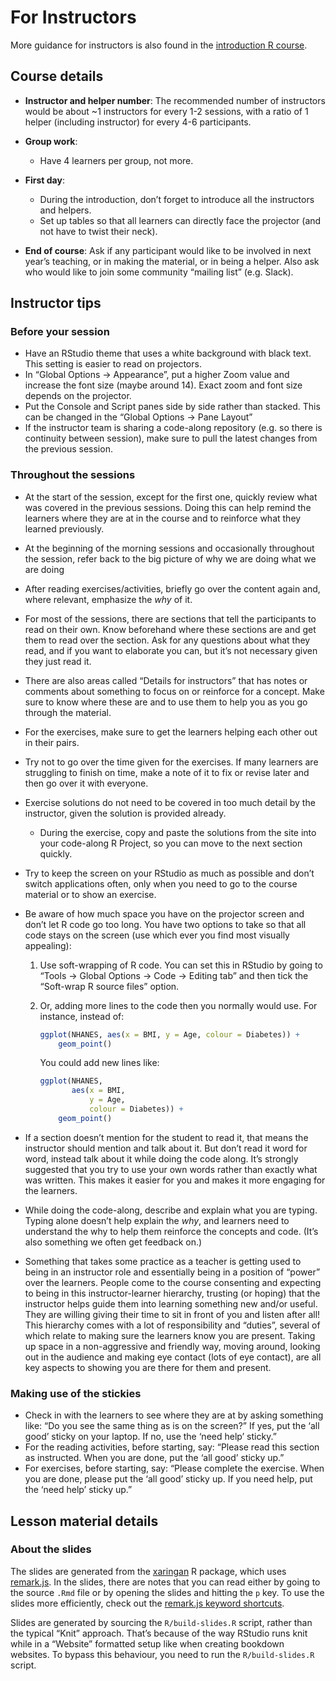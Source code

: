 # For Instructors

More guidance for instructors is also found in the 
[introduction R course](https://r-cubed.rostools.org/for-instructors).

## Course details

- **Instructor and helper number**: The recommended number of instructors would
be about ~1 instructors for every 1-2 sessions, with a ratio of 1 helper
(including instructor) for every 4-6 participants.

- **Group work**:
    - Have 4 learners per group, not more.

- **First day**: 
    - During the introduction, don't forget to introduce all the instructors and
    helpers.
    - Set up tables so that all learners can directly
    face the projector (and not have to twist their neck).

- **End of course**: Ask if any participant would like to be involved in next
year's teaching, or in making the material, or in being a helper.
Also ask who would like to join some community "mailing list" (e.g. Slack).

## Instructor tips

### Before your session

- Have an RStudio theme that uses a white background with black text.
This setting is easier to read on projectors.
- In "Global Options -> Appearance", 
put a higher Zoom value and increase the font size (maybe around 14). 
Exact zoom and font size depends on the projector.
- Put the Console and Script panes side by side rather than stacked. 
This can be changed in the "Global Options -> Pane Layout" 
- If the instructor team is sharing a code-along repository (e.g. so there is
continuity between session), make sure to pull the latest changes from the
previous session.

### Throughout the sessions

- At the start of the session, except for the first one, quickly review what was
covered in the previous sessions. Doing this can help remind the learners
where they are at in the course and to reinforce what they learned previously.

- At the beginning of the morning sessions and occasionally throughout the session,
refer back to the big picture of why we are doing what we are doing

- After reading exercises/activities, briefly go over the content again and,
where relevant, emphasize the *why* of it.

- For most of the sessions,
there are sections that tell the participants to read on their own.
Know beforehand where these sections are and
get them to read over the section.
Ask for any questions about what they read, 
and if you want to elaborate you can, 
but it's not necessary given they just read it.

- There are also areas called "Details for instructors" that has notes or
comments about something to focus on or reinforce for a concept. Make sure
to know where these are and to use them to help you as you go through the material.

- For the exercises, make sure to get the learners helping each other out in
their pairs.

- Try not to go over the time given for the exercises. If many learners
are struggling to finish on time, make a note of it to fix or revise later and
then go over it with everyone.

- Exercise solutions do not need to be covered in too much detail by the
instructor, given the solution is provided already.
    - During the exercise, copy and paste the solutions from the site into your
    code-along R Project, so you can move to the next section quickly.
    
- Try to keep the screen on your RStudio as much as possible 
and don't switch applications often, 
only when you need to go to the course material or to show an exercise.

- Be aware of how much space you have on the projector screen 
and don't let R code go too long. 
You have two options to take so that all code stays on the screen
(use which ever you find most visually appealing):
    1. Use soft-wrapping of R code. 
    You can set this in RStudio by going to "Tools -> Global
    Options -> Code -> Editing tab"
    and then tick the "Soft-wrap R source files" option.
    2. Or, adding more lines to the code then you normally would use.
    For instance, instead of:

        ```r
        ggplot(NHANES, aes(x = BMI, y = Age, colour = Diabetes)) +
            geom_point()
        ```
    
        You could add new lines like:
    
        ```r
        ggplot(NHANES, 
               aes(x = BMI, 
                   y = Age, 
                   colour = Diabetes)) +
            geom_point()
        ```

- If a section doesn't mention for the student to read it, that means the
instructor should mention and talk about it. But don't read it word for word,
instead talk about it while doing the code along. It's strongly suggested that
you try to use your own words rather than exactly what was written. This makes
it easier for you and makes it more engaging for the learners.

- While doing the code-along, describe and explain what you are typing. 
Typing alone doesn't help explain the *why*, and learners need to understand
the why to help them reinforce the concepts and code. (It's also something
we often get feedback on.)

- Something that takes some practice as a teacher is getting used to being in an
instructor role and essentially being in a position of "power" over the
learners. People come to the course consenting and expecting to being in this
instructor-learner hierarchy, trusting (or hoping) that the instructor helps
guide them into learning something new and/or useful. They are willing giving
their time to sit in front of you and listen after all! This hierarchy comes
with a lot of responsibility and "duties", several of which relate to making
sure the learners know you are present. Taking up space in a non-aggressive and
friendly way, moving around, looking out in the audience and making eye contact
(lots of eye contact), are all key aspects to showing you are there for them
and present.

### Making use of the stickies

- Check in with the learners to see where they are at by asking something like:
"Do you see the same thing as is on the screen?"
If yes, put the 'all good' sticky on your laptop. 
If no, use the 'need help' sticky."
- For the reading activities, before starting, say:
"Please read this section as instructed. 
When you are done, put the 'all good' sticky up."
- For exercises, before starting, say:
"Please complete the exercise. When you are done,
please put the 'all good' sticky up.
If you need help, put the 'need help' sticky up."

## Lesson material details

### About the slides

The slides are generated from the [xaringan] R package,
which uses [remark.js].
In the slides, there are notes that you can read 
either by going to the source `.Rmd` file 
or by opening the slides and hitting the `p` key.
To use the slides more efficiently, 
check out the [remark.js keyword shortcuts].

[remark.js]: https://remarkjs.com/#1
[xaringan]: https://github.com/yihui/xaringan
[remark.js keyword shortcuts]: https://github.com/gnab/remark/wiki/Keyboard-shortcuts

Slides are generated by sourcing the `R/build-slides.R` script, rather than
the typical "Knit" approach. That's because of the way RStudio runs knit while
in a "Website" formatted setup like when creating bookdown websites. To bypass
this behaviour, you need to run the `R/build-slides.R` script.
